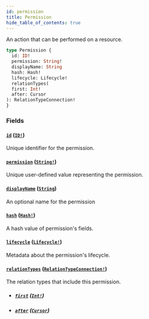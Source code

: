 ```yaml
---
id: permission
title: Permission
hide_table_of_contents: true
---
```



An action that can be performed on a resource.

```graphql
type Permission {
  id: ID!
  permission: String!
  displayName: String
  hash: Hash!
  lifecycle: Lifecycle!
  relationTypes(
  first: Int!
  after: Cursor
): RelationTypeConnection!
}
```


### Fields

#### [`id`](#) ([`ID!`](/docs/directory-api-reference/schema/common/scalars/id))

Unique identifier for the permission.


#### [`permission`](#) ([`String!`](/docs/directory-api-reference/schema/common/scalars/string))

Unique user-defined value representing the permission.


#### [`displayName`](#) ([`String`](/docs/directory-api-reference/schema/common/scalars/string))

An optional name for the permission


#### [`hash`](#) ([`Hash!`](/docs/directory-api-reference/schema/common/scalars/hash))

A hash value of permission's fields.


#### [`lifecycle`](#) ([`Lifecycle!`](/docs/directory-api-reference/schema/common/objects/lifecycle))

Metadata about the permission's lifecycle.


#### [`relationTypes`](#) ([`RelationTypeConnection!`](/docs/directory-api-reference/schema/relation-types/objects/relation-type-connection))

The relation types that include this permission.
- ##### [`first`](#) ([`Int!`](/docs/directory-api-reference/schema/common/scalars/int))




- ##### [`after`](#) ([`Cursor`](/docs/directory-api-reference/schema/common/scalars/cursor))






